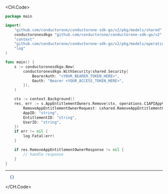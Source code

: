 
<CH.Code>
```go Remove.go
package main

import(
	"github.com/conductorone/conductorone-sdk-go/v2/pkg/models/shared"
	conductoronesdkgo "github.com/conductorone/conductorone-sdk-go/v2"
	"context"
	"github.com/conductorone/conductorone-sdk-go/v2/pkg/models/operations"
	"log"
)

func main() {
    s := conductoronesdkgo.New(
        conductoronesdkgo.WithSecurity(shared.Security{
            BearerAuth: "<YOUR_BEARER_TOKEN_HERE>",
            Oauth: "Bearer <YOUR_ACCESS_TOKEN_HERE>",
        }),
    )

    ctx := context.Background()
    res, err := s.AppEntitlementOwners.Remove(ctx, operations.C1APIAppV1AppEntitlementOwnersRemoveRequest{
        RemoveAppEntitlementOwnerRequest: &shared.RemoveAppEntitlementOwnerRequest{},
        AppID: "string",
        EntitlementID: "string",
        UserID: "string",
    })
    if err != nil {
        log.Fatal(err)
    }

    if res.RemoveAppEntitlementOwnerResponse != nil {
        // handle response
    }
}
```
---

```json Example Response
  {}
```
</CH.Code>
